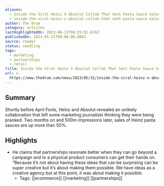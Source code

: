 ```yaml
---
aliases:
  - Inside the Viral Heinz X Absolut Collab That Sent Pasta Sauce Sales Soaring
  - inside-the-viral-heinz-x-absolut-collab-that-sent-pasta-sauce-sales-soaring
author: The Drum
category: articles
lastHighlightedOn: 2023-06-12T08:25:01.678Z
publishedOn: 2023-05-31T00:00:00.000Z
source: reader
status: seedling
tags:
  - marketing
  - partnerships
  - retail
title: Inside the Viral Heinz X Absolut Collab That Sent Pasta Sauce Sales Soaring
url: >-
  https://www.thedrum.com/news/2023/05/31/inside-the-viral-heinz-x-absolut-tie-up-sent-pasta-sauces-sales-soaring
---
```

## Summary

Shortly before April Fools, Heinz and Absolut revealed an unlikely collaboration that left some marketing journalists thinking they were being pranked. Two months on and 500m impressions later, sales of Heinz pasta sauces are up more than 50%.

## Highlights

- He claims that partnerships resonate better when they can go beyond a campaign and to a physical product consumers can get their hands on. “Because it’s not about having these ideas that can be surprising can be super creative but it’s about making them possible. We have ideas as a creative agency but at this point, it was about making it possible.
    - Tags: [[ecommerce]] [[marketing]] [[partnerships]]
